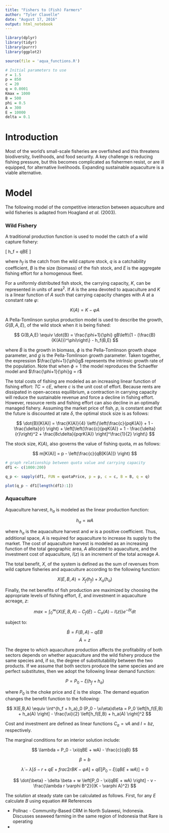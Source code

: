 ```yaml
---
title: "Fishers to (Fish) Farmers"
author: "Tyler Clavelle"
date: "August 17, 2016"
output: html_notebook
---
```


```r

library(dplyr)
library(tidyr)
library(purrr)
library(ggplot2)

source(file = 'aqua_functions.R')

# Initial parameters to use
r = 1.5
p = 850
c = 20
q = 0.0001
Kmax = 1000
B = 500
phi = 0.5
A = 300
E = 10000
delta = 0.1

```


# Introduction
Most of the world’s small-scale fisheries are overfished and this threatens biodiversity, livelihoods, and food security. A key challenge is reducing fishing pressure, but this becomes complicated as fishermen resist, or are ill equipped, for alternative livelihoods. Expanding sustainable aquaculture is a viable alternative.


# Model

The following model of the competitive interaction between aquaculture and wild fisheries is adapted from Hoagland *et al.* (2003).

### Wild Fishery
A traditional production function is used to model the catch of a wild capture fishery:

\[ h_f = qBE \]

where $h_f$ is the catch from the wild capture stock, $q$ is a catchability coefficient, $B$ is the size (biomass) of the fish stock, and $E$ is the aggregate fishing effort for a homogenous fleet.

For a uniformly distributed fish stock, the carrying capacity, $K$, can be represented in units of area^2^. If $A$ is the area devoted to aquaculture and $K$ is a linear function of $A$ such that carrying capacity changes with $A$ at a constant rate $\varphi$:

$$ K(A) = K - \varphi A $$

A Pella-Tomlinson surplus production model is used to describe the growth, $G(B,A,E)$, of the wild stock when it is being fished:

$$ G(B,A,E) \equiv \dot{B} = \frac{\phi+1}{\phi} gB\left\{1 - (\frac{B}{K(A)})^\phi\right\} - h_f(B,E) $$

where $\dot{B}$ is the growth in biomass, $\phi$ is the Pella-Tomlinson growth shape parameter, and $g$ is the Pella-Tomlinson growth parameter. Taken together, the expression $\frac{\phi+1}{\phi}g$ represents the intrinsic growth rate of the population. Note that when $\phi=1$ the model reproduces the Schaeffer model and $\frac{\phi+1}{\phi}g = r$

The total costs of fishing are modeled as an increasing linear function of fishing effort: $TC = cE$, where $c$ is the unit cost of effort. Because rents are dissipated in open-access equilibrium, a contraction in carrying capacity will reduce the sustainable revenue and force a decline in fishing effort. However, resource rents and fishing effort can also decline in an optimally managed fishery. Assuming the market price of fish, $p$, is constant and that the future is discounted at rate $\delta$, the optimal stock size is as follows:

$$
\dot{B}[K(A)] = \frac{K(A)}{4} \left\{\left(\frac{c}{pqK(A)} + 1 - \frac{\delta}{r} \right) + \left[\left(\frac{c}{pqK(A)} + 1 - \frac{\delta}{r}\right)^2 + \frac{8c\delta}{pqrK(A)} \right]^\frac{1}{2} \right\}
$$

The stock size, $K(A)$, also governs the value of fishing quota, $m$ as follows:

$$ m[K(A)] = p - \left(\frac{c}{qB[K(A)]} \right) $$

```r
# graph relationship between quota value and carrying capacity
df1 <- c(1000:200)

q_p <- sapply(df1, FUN = quotaPrice, p = p, c = c, B = B, q = q)

plot(q_p ~ df1[length(df1):1])

```

### Aquaculture
Aquaculture harvest, $h_a$ is modeled as the linear production function:

$$ h_a = wA $$

where $h_a$ is the aquaculture harvest and $w$ is a positive coefficient. Thus, additional space, $A$ is required for aquaculture to increase its supply to the market. The cost of aquaculture harvest is modeled as an increasing function of the total geographic area, $A$ allocated to aquaculture, and the investment cost of aquaculture, $I(z)$ is an increment of the total acreage $A$.

The total benefit, $X$, of the system is defined as the sum of revenues from wild capture fisheries and aquaculture according to the following function:

$$ X(E,B,A) = X_f(h_f) + X_a(h_a) $$

Finally, the net benefits of fish production are maximized by choosing the appropriate levels of fishing effort, $E$, and investment in aquaculture acreage, $z$:

$$
max = \int^\infty_0 \left\{X(E,B,A) - C_f(E) - C_a(A) - I(z) \right\}e^{-\delta t}dt
$$

subject to:

$$ \dot{B} = F(B, A) - qEB $$
$$ \dot{A} = z $$

The degree to which aquaculture production affects the profitability of both sectors depends on whether aquaculture and the wild fishery produce the same species and, if so, the degree of substitutability between the two products. If we assume that both sectors produce the same species and are perfect substitutes, then we adopt the following linear demand function:

$$
P = P_0 - \xi(h_f + h_a)
$$

where $P_0$ is the choke price and $\xi$ is the slope. The demand equation changes the benefit function to the following:

$$
X(E,B,A) \equiv \int^{h_f + h_a}_0 (P_0 - \xi\eta)d\eta = P_0 \left[h_f(E,B) + h_a(A) \right] - \frac{\xi}{2} \left[h_f(E,B) + h_a(A) \right]^2
$$

Cost and investment are defined as linear functions $C_a = vA$ and $I = bz$, respectively.

The marginal conditions for an interior solution include:

$$
\lambda = P_0 - \xi(qBE + wA) - \frac{c}{qB}
$$

$$
\beta = b
$$

$$
\dot{\lambda} - \lambda \left[\delta - r + qE + frac{2rB}{K-\varphi A}\right] + qE \left[P_0 - \xi(qBE + wA) \right] = 0
$$

$$
\dot{\beta} - \delta \beta + w \left[P_0 - \xi(qBE + wA) \right] - v - \frac{\lambda r \varphi B^2}{(K - \varphi A)^2}
$$

The solution at steady state can be calculated as follows. First, for any $E$ calculate $B$ using equation
## References

+ Pollnac - Community-Based CRM in North Sulawesi, Indonesia. Discusses seaweed farming in the same region of Indonesia that Rare is operating
+
